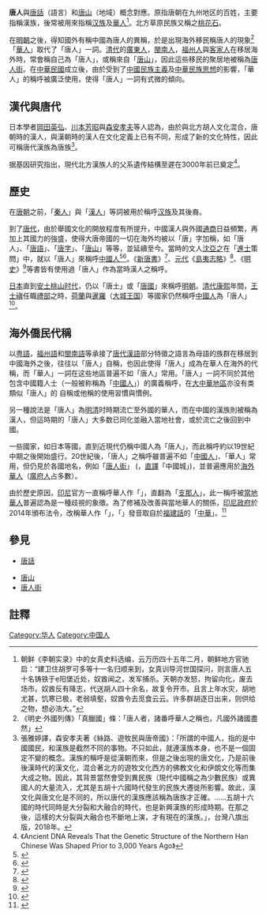 {{other uses}}
{{only historical sources|time=2020-10-12}}
'''唐人'''與[[唐話|唐話]]（語言）和[[唐山|唐山]]（地域）概念對應。原指唐朝在九州地区的百姓，主要指稱漢族，後常被用來指稱[[汉族|汉族]]及[[華人|華人]]<ref>朝鲜《李朝实录》中的女真史料选编，云万历四十五年二月，朝鲜地方官驰启：“建卫住胡罗可多等十一名归顺来到，女真训导河世国探问，则言唐人五十名铸铁于阳堡近处，奴酋闻之，发军捕杀。天朝亦发怒，拘留向化，废去场市。奴酋反有降志，代送胡人四十余名，故复令开市。且言上年水灾，胡地尤甚，饥寒已极，老弱填壑，奴酋令去觅食云云。许多群胡逐日出来，则供给之物，想必浩大。”</ref>。北方草原民族又稱之[[桃花石|桃花石]]。

在[[明朝|明朝]]之後，得知國外有稱中國為唐人的異稱，於是出現海外移民稱唐人的現象<ref>《明史·外國列傳》「真臘國」條：「唐人者，諸番呼華人之稱也，凡國外諸國盡然」</ref>「[[华人|華人]]」取代了「唐人」一詞。[[清朝|清代]]的[[廣府民系|廣東人]]，[[闽南民系|閩南人]]，[[福州民系|福州人]]與[[客家民系|客家人]]在移居海外時，常會稱自己為「唐人」，或稱來自「[[中國|唐山]]」，因此這些移民的聚居地被稱為[[唐人街|唐人街]]。在[[中華民國|中華民國]]成立後，由於受到了[[中国民族主义|中國民族主義]]及[[中华民族|中華民族思想]]的影響，「華人」的稱呼被廣泛使用，使得「唐人」一詞有式微的傾向。

==漢代與唐代==
日本學者[[岡田英弘|岡田英弘]]、[[川本芳昭|川本芳昭]]與[[森安孝夫|森安孝夫]]等人認為，由於與北方胡人文化混合，唐朝時的漢人，與漢朝時的漢人在文化定義上已有不同，形成了新的文化特性，因此可稱唐代漢族為唐族<ref>張雅婷譯，森安孝夫著《絲路、遊牧民與唐帝國》：「所謂的中國人，指的是中國國民，和漢族是截然不同的事物。不只如此，就連漢族本身，也不是一個固定不變的概念。漢族的稱呼是從漢朝而來，但是之後出現的唐文化，乃是前後後漢時代的漢文化，混合著北方的遊牧文化西方的佛教文化和伊朗文化等而集大成之物。因此，其背景當然會受到異民族（現代中國稱之為少數民族）或異國人的大量流入，尤其是五胡十六國時代發生的民族大遷徙所影響。故此，漢文化與唐文化是不同的，所以唐代的漢族應該稱為唐族才正確。……五胡十六國的時代同時是大分裂和大融合的時代，也是新興漢族的形成時期。在那之後，這樣的大分裂與大融合也不斷地上演，才有現在的漢族。」，台灣八旗出版，2018年。</ref>。

据基因研究指出，現代北方漢族人的父系遺传結構至遲在3000年前已奠定<ref>《Ancient DNA Reveals That the Genetic Structure of the Northern Han Chinese Was Shaped Prior to 3,000 Years Ago》</ref>。

==歷史==
在[[唐朝|唐朝]]之前，「[[秦人|秦人]]」與「[[漢人_(消歧義)|漢人]]」等詞被用於稱呼[[汉族|汉族]]及其後裔。

到了[[唐朝|唐代]]，由於舉國文化的開放程度有所提升，中國漢人與外國[[通商|通商]]日益頻繁，再加上其國力的強盛，使得大唐帝國的一切在海外均被以「唐」字加稱，如「唐人」、「[[汉语|唐語]]」、「[[汉字|唐字]]」、「[[唐山_(消歧义)|唐山]]」等等，並延續至今。當時的文人[[沈亞之|沈亞之]]在「[[進士|進士]]策問」中，就以「唐人」來稱呼[[中國人|中國人]]<ref>{{cite book|author=沈亞之|date= |chapter = 省試策三道|title= 沈下賢集|volume= 10|url= |location= |publisher= |page= |isbn=|quote=西戎則不然，其衆蟻多，包山川沮陸之利，其兵材雖一不能當唐人，然其策甚逺，力戰不患，死所守必險，所取必地，而唐人軍中以為材，不能皆易之。}}</ref><ref>{{cite book|author=沈亞之|date= |chapter = 賢良方正能直言極諫策二道|title= 沈下賢集|volume= 10|url= |location= |publisher= |page= |isbn= |quote=臣嘗仕於邊，又嘗與戎降人言：自輪海巳東，神鳥、燉煌、張掖、酒泉，東至于金城、㑹寧，東南至于上邽、清水，凡五十郡、六鎮、十五軍，皆唐人子孫。}}</ref>。《[[新唐书|新唐書]]》<ref>{{cite book|author=歐陽脩|author2=宋祁|author3=范鎮|author4=呂夏卿|date=|chapter=吐蕃列傳下|title=新唐書|volume=216|url=https://zh.wikisource.org/wiki/%E6%96%B0%E5%94%90%E6%9B%B8/%E5%8D%B7216%E4%B8%8B|location=|publisher=|page=|isbn=|quote=「元鼎逾成紀、武川，抵河廣武梁，故時城郭未隳，蘭州地皆杭稻，桃、李、榆柳岑蔚，戶皆唐人，見使者麾蓋，夾道觀。至龍支城，耋老千人拜且泣，問天子安否，言：「頃從軍沒於此，今子孫未忍忘唐服，朝廷尚念之乎？兵何日來？」言己皆嗚咽。密問之，豐州人也。」|access-date=2016-08-03|archive-date=2021-01-09|archive-url=https://web.archive.org/web/20210109062826/https://zh.wikisource.org/wiki/%E6%96%B0%E5%94%90%E6%9B%B8/%E5%8D%B7216%E4%B8%8B|dead-url=no}}</ref>、[[元朝|元代]]《[[岛夷志略|島夷志略]]》<ref>{{cite book|author= |date= |chapter= |title= 島夷志略|volume= 216|url= https://zh.wikisource.org/wiki/%E5%B3%B6%E5%A4%B7%E8%AA%8C%E7%95%A5|location= |publisher= |page= |isbn= |quote= 自時厥後，唐人之商販者，外蕃率待以命使臣之禮，故其國俗、土產、人物、奇怪之事，中土皆得而知。奇珍異寶，流布中外為不少矣。|access-date= 2016-08-03|archive-date= 2020-12-01|archive-url= https://web.archive.org/web/20201201083551/https://zh.wikisource.org/wiki/%E5%B3%B6%E5%A4%B7%E8%AA%8C%E7%95%A5|dead-url= no}}</ref>、《[[明史|明史]]》<ref>{{cite book|author= 張廷玉|date= |chapter= 真臘|title= 明史|volume= 324|url= https://zh.wikisource.org/wiki/%E6%98%8E%E5%8F%B2/%E5%8D%B7324#.E7.9C.9F.E8.87.98|location= |publisher= |page= |isbn= |quote= 唐人者，諸番呼華人之稱也。凡海外諸國盡然。|access-date= 2016-08-03|archive-date= 2021-01-09|archive-url= https://web.archive.org/web/20210109062925/https://zh.wikisource.org/wiki/%E6%98%8E%E5%8F%B2/%E5%8D%B7324#.E7.9C.9F.E8.87.98|dead-url= no}}</ref>等書皆有使用過「唐人」作為當時漢人之稱呼。

[[日本|日本]]直到[[安土桃山时代|安土桃山时代]]，仍以「唐土」或「[[唐國|唐國]]」來稱呼[[明朝|明朝]]。[[清朝|清代]][[康熙|康熙]]年間，[[王士禛|王士禛]]任職[[禮部|禮部]]之時，[[荷蘭|荷蘭]]與[[泰国|暹羅]]（[[大城王国|大城王国]]）等國家仍然稱呼[[中國人|中國人]]為「唐人」<ref>{{cite book|author=王士禎|date=|chapter=談異二|title=池北偶談|volume=21|url=https://zh.wikisource.org/wiki/%E6%B1%A0%E5%8C%97%E5%81%B6%E8%AB%87/%E5%8D%B7%E4%BA%8C%E5%8D%81%E4%B8%80|location=|publisher=|page=|isbn=|quote=昔予在禮部，見四譯進貢之使，或謂中國為漢人，或曰唐人。謂唐人者，如荷蘭、暹羅諸國。蓋自唐始通中國，故相沿云爾。馬永卿引《西域傳》言秦人，我丐若馬。注：謂中國人為秦人。各以通中國時為稱，古今不易也。|access-date=2016-08-03|archive-date=2021-01-09|archive-url=https://web.archive.org/web/20210109062925/https://zh.wikisource.org/wiki/%E6%B1%A0%E5%8C%97%E5%81%B6%E8%AB%87/%E5%8D%B7%E4%BA%8C%E5%8D%81%E4%B8%80|dead-url=no}}</ref>。

==海外僑民代稱==

{{see also|唐話}}
以[[粤语|粤語]]，[[福州语|福州語]]和[[闽南语|閩南語]]等承接了[[中古汉语|唐代漢語]]部分特徵之語言為母語的族群在移居到中國海外之後，往往以「唐人」自稱，也因此使得「唐人」成為在華人在海外的代稱，而「華人」一詞在这些地區普遍不如「唐人」常用。「唐人」一詞不同於其他包含中國籍人士（一般被称稱為「[[中國人|中國人]]」）的廣義稱呼，在[[大中華地區|大中華地區]]亦没有类類似「唐人」的<!--exclusive-->自稱或他稱的使用習慣與慣例。

另一種說法是「唐人」為[[明清|明清]]时時期流亡至外國的華人，而在中國的漢族則被稱為漢人，但這時期的「唐人」大多数已同化並融入當地社會，或於流亡之後回到中國。

一些國家，如日本等國，直到近現代仍稱中國人為「唐人」，而此稱呼約以19世紀中期之後開始盛行。20世紀後，「唐人」之稱呼雖普遍不如「[[中國人|中國人]]」、「華人」常用，但仍見於各國地名，例如「[[唐人街|唐人街]]」 ({{lang|en|China Town}}，[[直譯|直譯]]「中國城」)，並普遍應用於[[海外華人|海外華人]]（[[廣府人|廣府人]]占多數）。

由於歷史原因，[[印尼|印尼]]官方一直稱呼華人作「{{lang|id|Orang Cina}}」，直翻為「[[支那人|支那人]]」，此一稱呼被[[印度尼西亞華人|當地華人]]普遍認為是一種歧視的象徵。為了修補及改善與當地華人的關係，[[印度尼西亚#政府及政治|印尼政府]]於2014年頒布法令，改稱華人作「{{lang|id|Orang Tionghoa}}」，「{{lang|id|Tionghoa}}」發音取自於[[东南亚福建话|福建話]]的「[[中華|中華]]」。<ref>{{cite news|title=半世紀叫「支那」歧視華人　印尼總統：將改稱唐人|url=http://www.ettoday.net/news/20140314/334493.htm|work=國際新聞|publisher=東森新聞|date=2014-03-14|accessdate=2016-07-07|archive-date=2021-01-11|archive-url=https://web.archive.org/web/20210111021410/https://www.ettoday.net/news/20140314/334493.htm|dead-url=no}}</ref>

== 參見 ==

*[[唐話|唐話]]

*[[唐山|唐山]]
*[[唐人街|唐人街]]


==註釋==
{{Reflist}}

{{華人主題}}
[[Category:华人|Category:华人]]
[[Category:中国人|Category:中国人]]